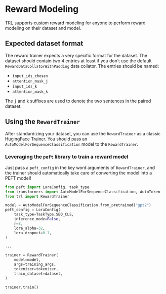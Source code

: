 # Reward Modeling

TRL supports custom reward modeling for anyone to perform reward modeling on their dataset and model. 

## Expected dataset format

The reward trainer expects a very specific format for the dataset. The dataset should contain two 4 entries at least
if you don't use the default `RewardDataCollatorWithPadding` data collator. The entries should be named:

- `input_ids_chosen`
- `attention_mask_j`
- `input_ids_k`
- `attention_mask_k`

The `j` and `k` suffixes are used to denote the two sentences in the paired dataset.

## Using the `RewardTrainer`

After standardizing your dataset, you can use the `RewardTrainer` as a classic HugingFace Trainer. 
You should pass an `AutoModelForSequenceClassification` model to the `RewardTrainer`.

### Leveraging the `peft` library to train a reward model

Just pass a `peft_config` in the key word arguments of `RewardTrainer`, and the trainer should automatically take care of converting the model into a PEFT model!

```python
from peft import LoraConfig, task_type
from transformers import AutoModelForSequenceClassification, AutoTokenizer, TrainingArguments
from trl import RewardTrainer

model = AutoModelForSequenceClassification.from_pretrained("gpt2")
peft_config = LoraConfig(
    task_type=TaskType.SEQ_CLS,
    inference_mode=False,
    r=8,
    lora_alpha=32,
    lora_dropout=0.1,
)

...

trainer = RewardTrainer(
    model=model,
    args=training_args,
    tokenizer=tokenizer,
    train_dataset=dataset,
)

trainer.train()

```